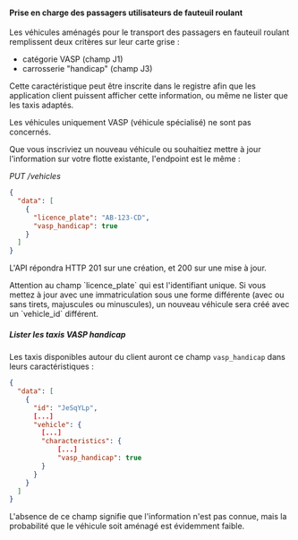 
#### Prise en charge des passagers utilisateurs de fauteuil roulant

Les véhicules aménagés pour le transport des passagers en fauteuil roulant remplissent deux critères sur leur carte grise :

- catégorie VASP (champ J1)
- carrosserie "handicap" (champ J3)

Cette caractéristique peut être inscrite dans le registre afin que les application client puissent afficher cette information, ou même ne lister que les taxis adaptés.

<InfoBox>
Les véhicules uniquement VASP (véhicule spécialisé) ne sont pas concernés.
</InfoBox>

Que vous inscriviez un nouveau véhicule ou souhaitiez mettre à jour l'information sur votre flotte existante, l'endpoint est le même :

*PUT /vehicles*

```json
{
  "data": [
    {
      "licence_plate": "AB-123-CD",
      "vasp_handicap": true
    }
  ]
}
```

L'API répondra HTTP 201 sur une création, et 200 sur une mise à jour.

<InfoBox>
Attention au champ `licence_plate` qui est l'identifiant unique. Si vous mettez à jour avec une immatriculation sous une forme différente (avec ou sans tirets, majuscules ou minuscules), un nouveau véhicule sera créé avec un `vehicle_id` différent.
</InfoBox>


##### Lister les taxis VASP handicap

Les taxis disponibles autour du client auront ce champ `vasp_handicap` dans leurs caractéristiques :

```json
{
  "data": [
    {
      "id": "JeSqYLp",
      [...]
      "vehicle": {
        [...]
        "characteristics": {
            [...]
            "vasp_handicap": true
        }
      }
    }
  ]
}
```

L'absence de ce champ signifie que l'information n'est pas connue, mais la probabilité que le véhicule soit aménagé est évidemment faible.
